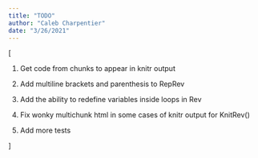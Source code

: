 ```yaml
---
title: "TODO"
author: "Caleb Charpentier"
date: "3/26/2021"
---
```


[

1. Get code from chunks to appear in knitr output

2. Add multiline brackets and parenthesis to RepRev

3. Add the ability to redefine variables inside loops in Rev

4. Fix wonky multichunk html in some cases of knitr output for KnitRev()

5. Add more tests

]
